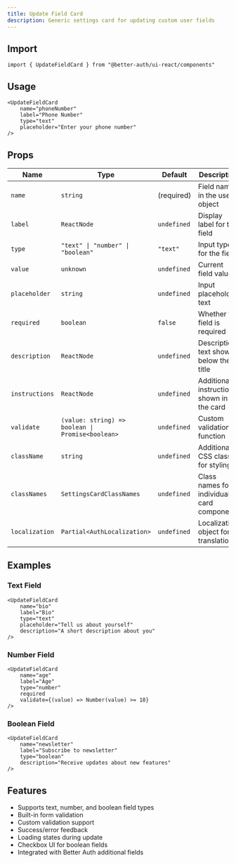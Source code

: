 ```yaml
---
title: Update Field Card
description: Generic settings card for updating custom user fields
---
```


## Import

```tsx
import { UpdateFieldCard } from "@better-auth/ui-react/components"
```

## Usage

```tsx
<UpdateFieldCard 
    name="phoneNumber"
    label="Phone Number"
    type="text"
    placeholder="Enter your phone number"
/>
```

## Props

| Name           | Type                                    | Default     | Description                                    |
|----------------|-----------------------------------------|-------------|------------------------------------------------|
| `name`         | `string`                                | (required)  | Field name in the user object                  |
| `label`        | `ReactNode`                             | `undefined` | Display label for the field                    |
| `type`         | `"text" \| "number" \| "boolean"`       | `"text"`    | Input type for the field                       |
| `value`        | `unknown`                               | `undefined` | Current field value                            |
| `placeholder`  | `string`                                | `undefined` | Input placeholder text                         |
| `required`     | `boolean`                               | `false`     | Whether the field is required                  |
| `description`  | `ReactNode`                             | `undefined` | Description text shown below the title         |
| `instructions` | `ReactNode`                             | `undefined` | Additional instructions shown in the card      |
| `validate`     | `(value: string) => boolean \| Promise<boolean>` | `undefined` | Custom validation function         |
| `className`    | `string`                                | `undefined` | Additional CSS classes for styling             |
| `classNames`   | `SettingsCardClassNames`                | `undefined` | Class names for individual card components     |
| `localization` | `Partial<AuthLocalization>`             | `undefined` | Localization object for translations           |

## Examples

### Text Field

```tsx
<UpdateFieldCard 
    name="bio"
    label="Bio"
    type="text"
    placeholder="Tell us about yourself"
    description="A short description about you"
/>
```

### Number Field

```tsx
<UpdateFieldCard 
    name="age"
    label="Age"
    type="number"
    required
    validate={(value) => Number(value) >= 18}
/>
```

### Boolean Field

```tsx
<UpdateFieldCard 
    name="newsletter"
    label="Subscribe to newsletter"
    type="boolean"
    description="Receive updates about new features"
/>
```

## Features

- Supports text, number, and boolean field types
- Built-in form validation
- Custom validation support
- Success/error feedback
- Loading states during update
- Checkbox UI for boolean fields
- Integrated with Better Auth additional fields 